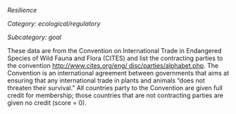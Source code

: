 *Resilience*

*Category: ecological/regulatory*

*Subcategory: goal*

These data are from the Convention on International Trade in Endangered Species of Wild Fauna and Flora (CITES) and list the contracting parties to the convention [http://www.cites.org/eng/ disc/parties/alphabet.php](http://www.cites.org/eng/ disc/parties/alphabet.php). The Convention is an international agreement between governments that aims at ensuring that any international trade in plants and animals “does not threaten their survival.” All countries party to the Convention are given full credit for membership; those countries that are not contracting parties are given no credit (score = 0).


